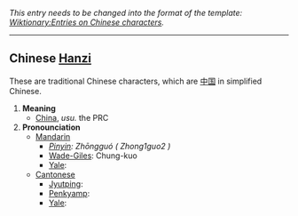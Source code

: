 ''This entry needs to be changed into the format of the template: [[Wiktionary:Entries on Chinese characters]].''
----

== Chinese [[Hanzi]] ==

These are traditional Chinese characters, which are [[中国]] in simplified Chinese.

#'''Meaning'''
#*[[China]], ''usu.'' the PRC 
#'''Pronounciation '''
#*[[Mandarin ]]
#**''[[Pinyin]]: Zhōngguó ( Zhong1guo2 )''
#**[[Wade-Giles]]: Chung-kuo
#**[[Yale]]: 
#*[[Cantonese]]
#**[[Jyutping]]: 
#**[[Penkyamp]]: 
#**[[Yale]]: